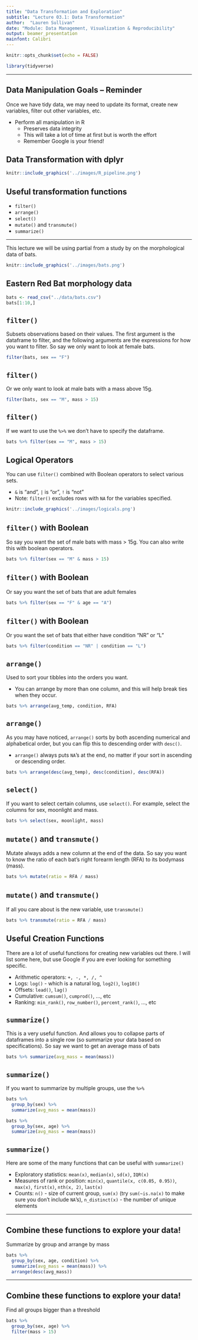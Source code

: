 ```yaml
---
title: "Data Transformation and Exploration"
subtitle: "Lecture 03.1: Data Transformation"
author:  "Lauren Sullivan"
date: "Module: Data Management, Visualization & Reproducibility"
output: beamer_presentation
mainfont: Calibri 
---
```



```r
knitr::opts_chunk$set(echo = FALSE)

library(tidyverse)

```
---



## Data Manipulation Goals -- Reminder

Once we have tidy data, we may need to update its format, create new variables, filter out other variables, etc.
\bigskip

- Perform all manipulation in R
    - Preserves data integrity
    - This will take a lot of time at first but is worth the effort
    - Remember Google is your friend!


## Data Transformation with dplyr


```r
knitr::include_graphics('../images/R_pipeline.png')
```


## Useful transformation functions

- `filter()`
- `arrange()`
- `select()`
- `mutate()` and `transmute()`
- `summarize()`



---


This lecture we will be using partial [\textcolor{teal}{data}](https://datadryad.org/stash/dataset/doi:10.5061/dryad.dd627hd) from a study by [\textcolor{teal}{Cravens and Boyle (2019)}](https://link.springer.com/content/pdf/10.1007/s00442-018-4300-6.pdf) on the morphological data of bats. 

```r
knitr::include_graphics('../images/bats.png')
```

## Eastern Red Bat morphology data

\scriptsize
```r
bats <- read_csv("../data/bats.csv")
bats[1:10,]
```


## `filter()`

Subsets observations based on their values. The first argument is the dataframe to filter, and the following arguments are the expressions for how you want to filter. So say we only want to look at female bats.

\scriptsize
```r
filter(bats, sex == "F")
```


## `filter()`

Or we only want to look at male bats with a mass above 15g.

\scriptsize
```r
filter(bats, sex == "M", mass > 15)
```


## `filter()`

If we want to use the `%>%` we don't have to specify the dataframe.

\scriptsize
```r
bats %>% filter(sex == "M", mass > 15)
```



## Logical Operators

You can use `filter()` combined with Boolean operators to select various sets. 

  - `&` is "and", `|` is "or", `!` is "not"
  - Note: `filter()` excludes rows with `NA` for the variables specified.
  

```r
knitr::include_graphics('../images/logicals.png')
```



## `filter()` with Boolean

So say you want the set of male bats with mass > 15g. You can also write this with boolean operators.  

\scriptsize
```r
bats %>% filter(sex == "M" & mass > 15)
```


## `filter()` with Boolean

Or say you want the set of bats that are adult females

\scriptsize
```r
bats %>% filter(sex == "F" & age == "A")
```


## `filter()` with Boolean

Or you want the set of bats that either have condition "NR" or "L"

\scriptsize
```r
bats %>% filter(condition == "NR" | condition == "L")
```


## `arrange()`

Used to sort your tibbles into the orders you want.
  
  - You can arrange by more than one column, and this will help break ties when they occur.
  
\scriptsize
```r
bats %>% arrange(avg_temp, condition, RFA)
```


## `arrange()`

As you may have noticed, `arrange()` sorts by both ascending numerical and alphabetical order, but you can flip this to descending order with `desc()`.
  
  - `arrange()` always puts `NA`'s at the end, no matter if your sort in ascending or descending order.

\scriptsize
```r
bats %>% arrange(desc(avg_temp), desc(condition), desc(RFA))
```


## `select()`

If you want to select certain columns, use `select()`. For example, select the columns for sex, moonlight and mass.

\scriptsize
```r
bats %>% select(sex, moonlight, mass)
```


## `mutate()` and `transmute()`

Mutate always adds a new column at the end of the data. So say you want to know the ratio of each bat's right forearm length (RFA) to its bodymass (mass).

\scriptsize
```r
bats %>% mutate(ratio = RFA / mass)
```


## `mutate()` and `transmute()`

If all you care about is the new variable, use `transmute()`

\scriptsize
```r
bats %>% transmute(ratio = RFA / mass)
```


## Useful Creation Functions

There are a lot of useful functions for creating new variables out there.  I will list some here, but use Google if you are ever looking for something specific.

- Arithmetic operators: `+, -, *, /, ^`
- Logs: `log()` - which is a natural log, `log2()`, `log10()`
- Offsets: `lead()`, `lag()`
- Cumulative: `cumsum()`, `cumprod()`, ..., etc
- Ranking: `min_rank()`, `row_number()`, `percent_rank()`, ..., etc


## `summarize()`

This is a very useful function. And allows you to collapse parts of dataframes into a single row (so summarize your data based on specifications). So say we want to get an average mass of bats  

\scriptsize
```r
bats %>% summarize(avg_mass = mean(mass))
```


## `summarize()`

If you want to summarize by multiple groups, use the `%>%`

\scriptsize
```r
bats %>% 
  group_by(sex) %>%
  summarize(avg_mass = mean(mass))
```

\scriptsize
```r
bats %>% 
  group_by(sex, age) %>%
  summarize(avg_mass = mean(mass))
```


## `summarize()`

Here are some of the many functions that can be useful with `summarize()`


- Exploratory statistics: `mean(x)`, `median(x)`, `sd(x)`, `IQR(x)`
- Measures of rank or position: `min(x)`, `quantile(x, c(0.05, 0.95))`, `max(x)`, `first(x)`, `nth(x, 2)`, `last(x)`
- Counts: `n()` - size of current group, `sum(x)` (try `sum(~is.na(x)` to make sure you don't include `NA`'s), `n_distinct(x)` - the number of unique elements


---

## Combine these functions to explore your data! 

Summarize by group and arrange by mass

\scriptsize
```r
bats %>% 
  group_by(sex, age, condition) %>%
  summarize(avg_mass = mean(mass)) %>%
  arrange(desc(avg_mass))
```

---

## Combine these functions to explore your data! 

Find all groups bigger than a threshold

\scriptsize
```r
bats %>% 
  group_by(sex, age) %>%
  filter(mass > 15)
```








